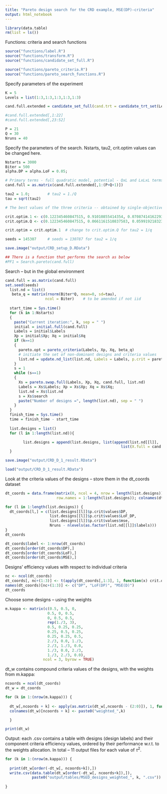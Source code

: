 ```yaml
---
title: "Pareto design search for the CRD example, MSE(DP)-criteria"
output: html_notebook
---
```



```r
library(data.table)
rm(list = ls())
```

Functions: criteria and search functions
```r
source("functions/label.R")
source("functions/transform.R")
source("functions/candidate_set_full.R")

source("functions/pareto_criteria.R")
source("functions/pareto_search_functions.R")
```

Specify parameters of the experiment

```r
K = 5
Levels = list(1:3,1:3,1:3,1:3,1:3) 

cand.full.extended = candidate_set_full(cand.trt = candidate_trt_set(Levels, K), K)

#cand.full.extended[,1:22]
#cand.full.extended[,23:52]

P = 21
Q = 30
Nruns = 40   
```

Specify the parameters of the search. Nstarts, tau2, crit.optim values can be changed here.

```r
Nstarts = 3000
Biter = 500
alpha.DP = alpha.LoF = 0.05;

# Primary terms - full quadratic model, potential - QxL and LxLxL terms
cand.full = as.matrix(cand.full.extended[,1:(P+Q+1)])

tau2 = 1.0;        # tau2 = 1./Q
tau = sqrt(tau2)

# The best values of the three criteria -- obtained by single-objective optimization

crit.optim.1 <- c(0.122345460847515, 0.91010855414354, 0.0708741416229358)  # tau2 = 1
crit.optim.Q <- c(0.122345460847515, 0.0661161510837583, 0.0599192183231724)  # tau2 = 1/Q

crit.optim = crit.optim.1  # change to crit.optim.Q for tau2 = 1/q

seeds = 145307     # seeds = 130787 for tau2 = 1/q

save.image("output/CRD_setup_D.RData")

```


```r
## There is a function that performs the search as below
#PF1 = Search.pareto(cand.full)
```

Search -- but in the global environment

```r
cand.full = as.matrix(cand.full)
set.seed(seeds)
  list.nd = list()
   beta_q = matrix(rnorm(Biter*Q, mean=0, sd=tau),  
                  ncol = Biter)    # to be amended if not iid
  
  start_time = Sys.time()
  for (k in 1:Nstarts)
  {
    paste("Current iteration:", k, sep = " ")
    initial = initial.full(cand.full)
    Labels = initial$Labels
    Xp = initial$Xp; Xq = initial$Xq
    if (k==1) 
    {
      pareto.opt = pareto_criteria(Labels, Xp, Xq, beta_q)
      # initiate the set of non-dominant designs and criteria values
      list.nd = update.nd_list(list.nd, Labels = Labels, p.crit = pareto.opt)$l
    }
    s = 1
    while (s==1)
    {
      Xs = pareto.swap.full(Labels, Xp, Xq, cand.full, list.nd)
      Labels = Xs$Labels; Xp = Xs$Xp; Xq = Xs$Xq;
      list.nd = Xs$list.nd
      s = Xs$search
      paste("Number of designs =", length(list.nd), sep = " ")
    }
  }
  finish_time = Sys.time()
  time = finish_time - start_time
  
  list.designs = list()
  for (l in 1:length(list.nd)){

        list.designs = append(list.designs, list(append(list.nd[[l]], 
                                                    list(X.full = cand.full[list.nd[[l]]$labels,]))))
  }
```

```r
save.image("output/CRD_D_1_result.RData")
```

```r
load("output/CRD_D_1_result.RData")
```

Look at the criteria values of the designs -- store them in the dt_coords dataset

```r
dt_coords = data.frame(matrix(0, ncol = 4, nrow = length(list.designs)), 
                       row.names = 1:length(list.designs)); colnames(dt_coords) = c("DP", "LoF", "MSE", "df")

for (l in 1:length(list.designs)) {
  dt_coords[l,] = c(list.designs[[l]]$p.crit$values$DP, 
                    list.designs[[l]]$p.crit$values$LoF_DP, 
                    list.designs[[l]]$p.crit$values$mse,
                    Nruns - nlevels(as.factor(list.nd[[l]]$labels)))
}
dt_coords

dt_coords$label <- 1:nrow(dt_coords)
dt_coords[order(dt_coords$DP),]
dt_coords[order(dt_coords$LoF),]
dt_coords[order(dt_coords$MSE),]

```

Designs' efficiency values with respect to individual criteria

```r
nc <- ncol(dt_coords)
dt_coords[, nc+(1:3)] <- t(apply(dt_coords[,1:3], 1, function(x) crit.optim/x))
names(dt_coords)[nc+(1:3)] <- c("DP", "LoF(DP)", "MSE(D)")
dt_coords

```

Choose some designs -- using the weights

```r
m.kappa <- matrix(c(0.5, 0.5, 0,
                   0.5, 0, 0.5,
                   0, 0.5, 0.5,
                   rep(1./3, 3),
                   0.5, 0.25, 0.25,
                   0.25, 0.5, 0.25,
                   0.25, 0.25, 0.5,
                   2./3, 0.0, 1./3,
                   2./3, 1./3, 0.0, 
                   1./3, 0.0, 2./3,
                   1./3, 2./3, 0.0),
                 ncol = 3, byrow = TRUE)
```


dt_w contains compound criteria values of the designs, with the weights from m.kappa:

```r
ncoords = ncol(dt_coords)
dt_w = dt_coords

for (k in 1:(nrow(m.kappa))) {   
  
  dt_w[,ncoords + k] <- apply(as.matrix(dt_w[,ncoords - (2:0)]), 1, function(x) prod(x^m.kappa[k,]))
  colnames(dt_w)[ncoords + k] <- paste0("weighted_",k)

  }

print(dt_w)

```

Output: each .csv contains a table with designs (design labels) and their component criteria efficiency values, ordered by their performance w.r.t. to the weights allocation. 
In total -- 11 output files for each value of $\tau^2$.

```r
for (k in 1:(nrow(m.kappa))) {
  
  print(dt_w[order(-dt_w[, ncoords+k]),])
  write.csv(data.table(dt_w[order(-dt_w[, ncoords+k]),]),
            paste0("output/tables/MSED_designs_weighted_", k, ".csv"))
  
}
```

